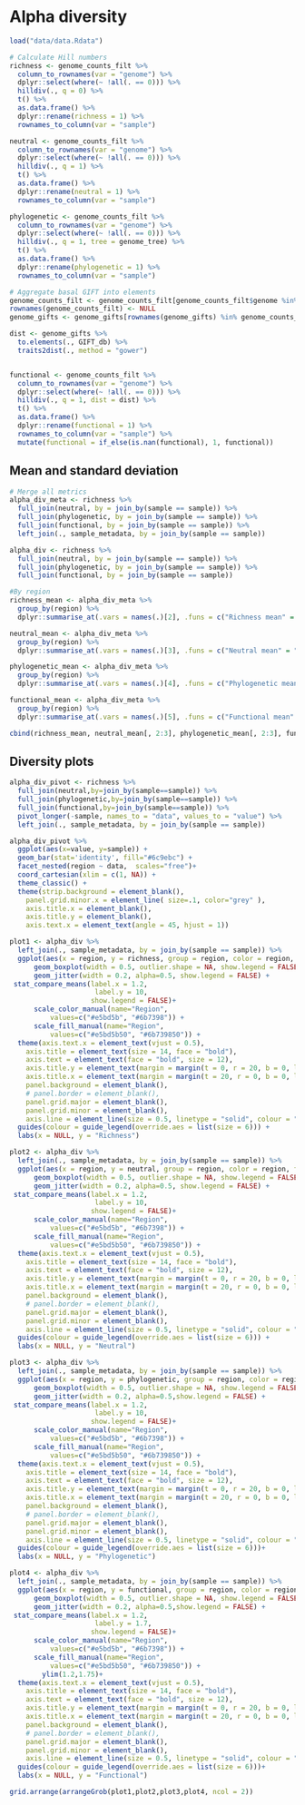 # Alpha diversity

```r
load("data/data.Rdata")
```

```r
# Calculate Hill numbers
richness <- genome_counts_filt %>%
  column_to_rownames(var = "genome") %>%
  dplyr::select(where(~ !all(. == 0))) %>%
  hilldiv(., q = 0) %>%
  t() %>%
  as.data.frame() %>%
  dplyr::rename(richness = 1) %>%
  rownames_to_column(var = "sample")

neutral <- genome_counts_filt %>%
  column_to_rownames(var = "genome") %>%
  dplyr::select(where(~ !all(. == 0))) %>%
  hilldiv(., q = 1) %>%
  t() %>%
  as.data.frame() %>%
  dplyr::rename(neutral = 1) %>%
  rownames_to_column(var = "sample")

phylogenetic <- genome_counts_filt %>%
  column_to_rownames(var = "genome") %>%
  dplyr::select(where(~ !all(. == 0))) %>%
  hilldiv(., q = 1, tree = genome_tree) %>%
  t() %>%
  as.data.frame() %>%
  dplyr::rename(phylogenetic = 1) %>%
  rownames_to_column(var = "sample")
```

```r
# Aggregate basal GIFT into elements
genome_counts_filt <- genome_counts_filt[genome_counts_filt$genome %in% rownames(genome_gifts),] 
rownames(genome_counts_filt) <- NULL
genome_gifts <- genome_gifts[rownames(genome_gifts) %in% genome_counts_filt$genome,]

dist <- genome_gifts %>%
  to.elements(., GIFT_db) %>%
  traits2dist(., method = "gower")


functional <- genome_counts_filt %>%
  column_to_rownames(var = "genome") %>%
  dplyr::select(where(~ !all(. == 0))) %>%
  hilldiv(., q = 1, dist = dist) %>%
  t() %>%
  as.data.frame() %>%
  dplyr::rename(functional = 1) %>%
  rownames_to_column(var = "sample") %>%
  mutate(functional = if_else(is.nan(functional), 1, functional))
```


## Mean and standard deviation
```r
# Merge all metrics
alpha_div_meta <- richness %>%
  full_join(neutral, by = join_by(sample == sample)) %>%
  full_join(phylogenetic, by = join_by(sample == sample)) %>%
  full_join(functional, by = join_by(sample == sample)) %>% 
  left_join(., sample_metadata, by = join_by(sample == sample))

alpha_div <- richness %>%
  full_join(neutral, by = join_by(sample == sample)) %>%
  full_join(phylogenetic, by = join_by(sample == sample)) %>%
  full_join(functional, by = join_by(sample == sample))

#By region
richness_mean <- alpha_div_meta %>%
  group_by(region) %>%
  dplyr::summarise_at(.vars = names(.)[2], .funs = c("Richness mean" = "mean", "Richness sd" = "sd"))

neutral_mean <- alpha_div_meta %>%
  group_by(region) %>%
  dplyr::summarise_at(.vars = names(.)[3], .funs = c("Neutral mean" = "mean", "Neutral sd" = "sd"))

phylogenetic_mean <- alpha_div_meta %>%
  group_by(region) %>%
  dplyr::summarise_at(.vars = names(.)[4], .funs = c("Phylogenetic mean" = "mean", "Phylogenetic sd" = "sd"))

functional_mean <- alpha_div_meta %>%
  group_by(region) %>%
  dplyr::summarise_at(.vars = names(.)[5], .funs = c("Functional mean" = "mean", "Functional sd" = "sd"))

cbind(richness_mean, neutral_mean[, 2:3], phylogenetic_mean[, 2:3], functional_mean[, 2:3])
```

## Diversity plots
```r
alpha_div_pivot <- richness %>%
  full_join(neutral,by=join_by(sample==sample)) %>%
  full_join(phylogenetic,by=join_by(sample==sample)) %>%
  full_join(functional,by=join_by(sample==sample)) %>%
  pivot_longer(-sample, names_to = "data", values_to = "value") %>%
  left_join(., sample_metadata, by = join_by(sample == sample))

alpha_div_pivot %>%
  ggplot(aes(x=value, y=sample)) +
  geom_bar(stat='identity', fill="#6c9ebc") +
  facet_nested(region ~ data,  scales="free")+
  coord_cartesian(xlim = c(1, NA)) +
  theme_classic() +
  theme(strip.background = element_blank(),
    panel.grid.minor.x = element_line( size=.1, color="grey" ),
    axis.title.x = element_blank(),
    axis.title.y = element_blank(),
    axis.text.x = element_text(angle = 45, hjust = 1))

```
```r
plot1 <- alpha_div %>%
  left_join(., sample_metadata, by = join_by(sample == sample)) %>%
  ggplot(aes(x = region, y = richness, group = region, color = region, fill = region)) +
      geom_boxplot(width = 0.5, outlier.shape = NA, show.legend = FALSE) +
      geom_jitter(width = 0.2, alpha=0.5, show.legend = FALSE) +
 stat_compare_means(label.x = 1.2, 
                     label.y = 10,
                    show.legend = FALSE)+
      scale_color_manual(name="Region",
          values=c("#e5bd5b", "#6b7398")) +
      scale_fill_manual(name="Region",
          values=c("#e5bd5b50", "#6b739850")) +
  theme(axis.text.x = element_text(vjust = 0.5),
    axis.title = element_text(size = 14, face = "bold"),
    axis.text = element_text(face = "bold", size = 12),
    axis.title.y = element_text(margin = margin(t = 0, r = 20, b = 0, l = 0)),
    axis.title.x = element_text(margin = margin(t = 20, r = 0, b = 0, l = 0)),
    panel.background = element_blank(),
    # panel.border = element_blank(),
    panel.grid.major = element_blank(),
    panel.grid.minor = element_blank(),
    axis.line = element_line(size = 0.5, linetype = "solid", colour = "black")) +
  guides(colour = guide_legend(override.aes = list(size = 6))) +
  labs(x = NULL, y = "Richness")
```

```r
plot2 <- alpha_div %>%
  left_join(., sample_metadata, by = join_by(sample == sample)) %>%
  ggplot(aes(x = region, y = neutral, group = region, color = region, fill = region)) +
      geom_boxplot(width = 0.5, outlier.shape = NA, show.legend = FALSE) +
      geom_jitter(width = 0.2, alpha=0.5, show.legend = FALSE) +
 stat_compare_means(label.x = 1.2, 
                     label.y = 10,
                    show.legend = FALSE)+
      scale_color_manual(name="Region",
          values=c("#e5bd5b", "#6b7398")) +
      scale_fill_manual(name="Region",
          values=c("#e5bd5b50", "#6b739850")) +
  theme(axis.text.x = element_text(vjust = 0.5),
    axis.title = element_text(size = 14, face = "bold"),
    axis.text = element_text(face = "bold", size = 12),
    axis.title.y = element_text(margin = margin(t = 0, r = 20, b = 0, l = 0)),
    axis.title.x = element_text(margin = margin(t = 20, r = 0, b = 0, l = 0)),
    panel.background = element_blank(),
    # panel.border = element_blank(),
    panel.grid.major = element_blank(),
    panel.grid.minor = element_blank(),
    axis.line = element_line(size = 0.5, linetype = "solid", colour = "black")) +
  guides(colour = guide_legend(override.aes = list(size = 6))) +
  labs(x = NULL, y = "Neutral")
```

```r
plot3 <- alpha_div %>%
  left_join(., sample_metadata, by = join_by(sample == sample)) %>%
  ggplot(aes(x = region, y = phylogenetic, group = region, color = region, fill = region)) +
      geom_boxplot(width = 0.5, outlier.shape = NA, show.legend = FALSE) +
      geom_jitter(width = 0.2, alpha=0.5,show.legend = FALSE) +
 stat_compare_means(label.x = 1.2, 
                     label.y = 10,
                    show.legend = FALSE)+
      scale_color_manual(name="Region",
          values=c("#e5bd5b", "#6b7398")) +
      scale_fill_manual(name="Region",
          values=c("#e5bd5b50", "#6b739850")) +
  theme(axis.text.x = element_text(vjust = 0.5),
    axis.title = element_text(size = 14, face = "bold"),
    axis.text = element_text(face = "bold", size = 12),
    axis.title.y = element_text(margin = margin(t = 0, r = 20, b = 0, l = 0)),
    axis.title.x = element_text(margin = margin(t = 20, r = 0, b = 0, l = 0)),
    panel.background = element_blank(),
    # panel.border = element_blank(),
    panel.grid.major = element_blank(),
    panel.grid.minor = element_blank(),
    axis.line = element_line(size = 0.5, linetype = "solid", colour = "black")) +
  guides(colour = guide_legend(override.aes = list(size = 6)))+
  labs(x = NULL, y = "Phylogenetic")
```
```r
plot4 <- alpha_div %>%
  left_join(., sample_metadata, by = join_by(sample == sample)) %>%
  ggplot(aes(x = region, y = functional, group = region, color = region, fill = region)) +
      geom_boxplot(width = 0.5, outlier.shape = NA, show.legend = FALSE) +
      geom_jitter(width = 0.2, alpha=0.5,show.legend = FALSE) +
 stat_compare_means(label.x = 1.2, 
                     label.y = 1.7,
                    show.legend = FALSE)+
      scale_color_manual(name="Region",
          values=c("#e5bd5b", "#6b7398")) +
      scale_fill_manual(name="Region",
          values=c("#e5bd5b50", "#6b739850")) + 
        ylim(1.2,1.75)+
  theme(axis.text.x = element_text(vjust = 0.5),
    axis.title = element_text(size = 14, face = "bold"),
    axis.text = element_text(face = "bold", size = 12),
    axis.title.y = element_text(margin = margin(t = 0, r = 20, b = 0, l = 0)),
    axis.title.x = element_text(margin = margin(t = 20, r = 0, b = 0, l = 0)),
    panel.background = element_blank(),
    # panel.border = element_blank(),
    panel.grid.major = element_blank(),
    panel.grid.minor = element_blank(),
    axis.line = element_line(size = 0.5, linetype = "solid", colour = "black")) +
  guides(colour = guide_legend(override.aes = list(size = 6)))+
  labs(x = NULL, y = "Functional")
```

```r
grid.arrange(arrangeGrob(plot1,plot2,plot3,plot4, ncol = 2)) 
```
